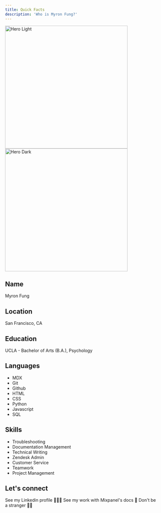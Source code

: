 ```yaml
---
title: Quick Facts
description: 'Who is Myron Fung?'
---
```


<img
  className="block dark:hidden"
  src="/images/headshot.jpg"
  alt="Hero Light"
  width="400px"
/>
<img
  className="hidden dark:block"
  src="/images/headshot.jpg"
  alt="Hero Dark"
  width="400px"
/>

## Name
Myron Fung

## Location
San Francisco, CA

## Education
UCLA - Bachelor of Arts (B.A.), Psychology

## Languages

- MDX
- Git
- Github
- HTML
- CSS
- Python
- Javascript
- SQL

## Skills

- Troubleshooting 
- Documentation Management
- Technical Writing
- Zendesk Admin
- Customer Service
- Teamwork
- Project Management

## Let's connect

<CardGroup cols={3}>
  <Card
    title="Linkedin"
    icon="linkedin"
    href="https://www.linkedin.com/in/myronfung/"
  >
    See my Linkedin profile 👨🏻‍💻
  </Card>
  <Card
    title="Github"
    icon="github"
    href="https://github.com/myronkaifung"
  >
    See my work with Mixpanel's docs 📖
  </Card>
  <Card
    title="Email"
    icon="envelope"
    href="mailto:myronfung93@gmail.com"
  >
    Don't be a stranger 👋🏼
  </Card>
</CardGroup>
